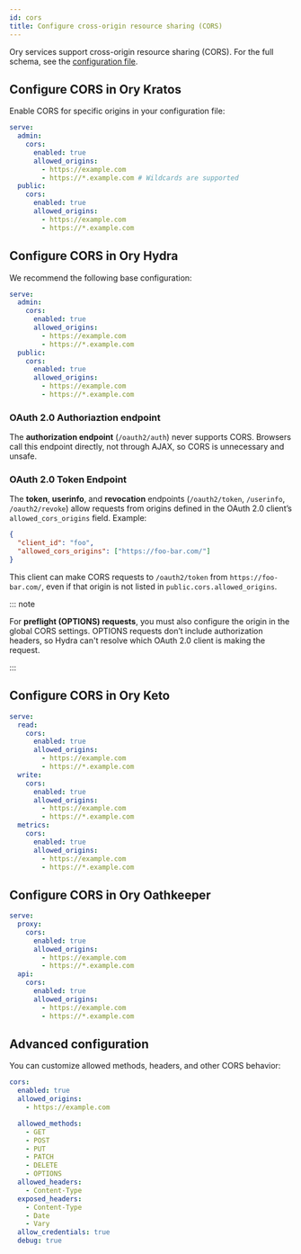 ```yaml
---
id: cors
title: Configure cross-origin resource sharing (CORS)
---
```


Ory services support cross-origin resource sharing (CORS). For the full schema, see the
[configuration file](https://github.com/ory/hydra/blob/master/.schema/config.schema.json).

## Configure CORS in Ory Kratos

Enable CORS for specific origins in your configuration file:

```yaml
serve:
  admin:
    cors:
      enabled: true
      allowed_origins:
        - https://example.com
        - https://*.example.com # Wildcards are supported
  public:
    cors:
      enabled: true
      allowed_origins:
        - https://example.com
        - https://*.example.com
```

## Configure CORS in Ory Hydra

We recommend the following base configuration:

```yaml
serve:
  admin:
    cors:
      enabled: true
      allowed_origins:
        - https://example.com
        - https://*.example.com
  public:
    cors:
      enabled: true
      allowed_origins:
        - https://example.com
        - https://*.example.com
```

### OAuth 2.0 Authoriaztion endpoint

The **authorization endpoint** (`/oauth2/auth`) never supports CORS. Browsers call this endpoint directly, not through AJAX, so
CORS is unnecessary and unsafe.

### OAuth 2.0 Token Endpoint

The **token**, **userinfo**, and **revocation** endpoints (`/oauth2/token`, `/userinfo`, `/oauth2/revoke`) allow requests from
origins defined in the OAuth 2.0 client’s `allowed_cors_origins` field. Example:

```json
{
  "client_id": "foo",
  "allowed_cors_origins": ["https://foo-bar.com/"]
}
```

This client can make CORS requests to `/oauth2/token` from `https://foo-bar.com/`, even if that origin is not listed in
`public.cors.allowed_origins`.

::: note

For **preflight (OPTIONS) requests**, you must also configure the origin in the global CORS settings. OPTIONS requests don’t
include authorization headers, so Hydra can't resolve which OAuth 2.0 client is making the request.

:::

## Configure CORS in Ory Keto

```yaml
serve:
  read:
    cors:
      enabled: true
      allowed_origins:
        - https://example.com
        - https://*.example.com
  write:
    cors:
      enabled: true
      allowed_origins:
        - https://example.com
        - https://*.example.com
  metrics:
    cors:
      enabled: true
      allowed_origins:
        - https://example.com
        - https://*.example.com
```

## Configure CORS in Ory Oathkeeper

```yaml
serve:
  proxy:
    cors:
      enabled: true
      allowed_origins:
        - https://example.com
        - https://*.example.com
  api:
    cors:
      enabled: true
      allowed_origins:
        - https://example.com
        - https://*.example.com
```

## Advanced configuration

You can customize allowed methods, headers, and other CORS behavior:

```yaml
cors:
  enabled: true
  allowed_origins:
    - https://example.com

  allowed_methods:
    - GET
    - POST
    - PUT
    - PATCH
    - DELETE
    - OPTIONS
  allowed_headers:
    - Content-Type
  exposed_headers:
    - Content-Type
    - Date
    - Vary
  allow_credentials: true
  debug: true
```
